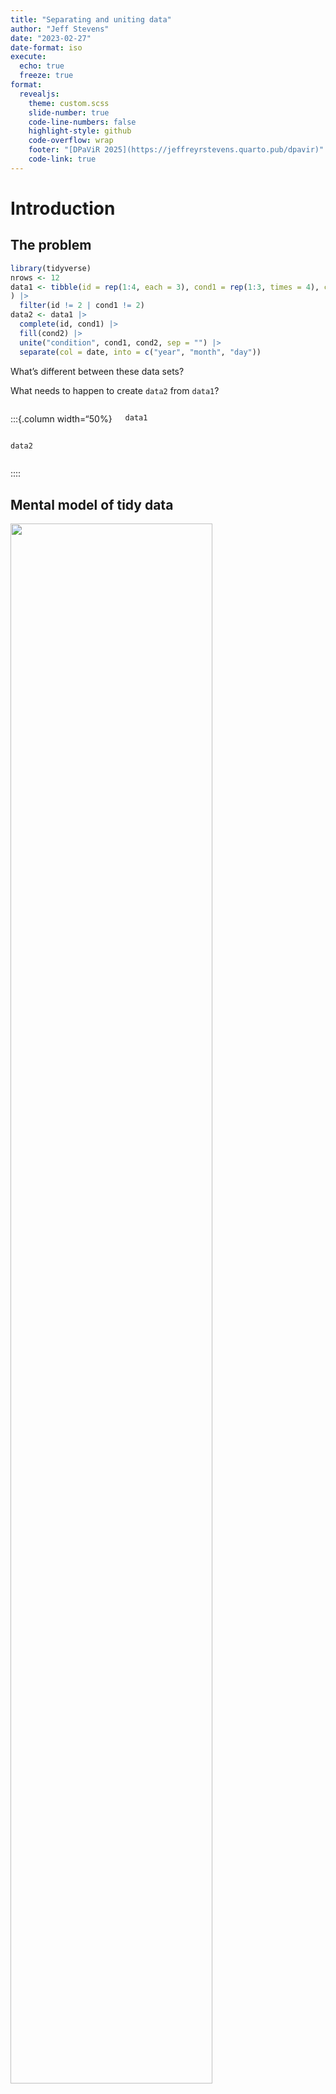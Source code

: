 ```yaml
---
title: "Separating and uniting data"
author: "Jeff Stevens"
date: "2023-02-27"
date-format: iso
execute:
  echo: true
  freeze: true
format:
  revealjs: 
    theme: custom.scss
    slide-number: true
    code-line-numbers: false
    highlight-style: github
    code-overflow: wrap
    footer: "[DPaViR 2025](https://jeffreyrstevens.quarto.pub/dpavir)"
    code-link: true
---
```


# Introduction



## The problem

```r
library(tidyverse)
nrows <- 12
data1 <- tibble(id = rep(1:4, each = 3), cond1 = rep(1:3, times = 4), cond2 = rep(c("A", "B", "A", "B"), each = 3), date = sample(seq(as.Date('2022-01-01'), as.Date('2022-02-28'), by="day"), nrows)
) |> 
  filter(id != 2 | cond1 != 2)
data2 <- data1 |> 
  complete(id, cond1) |> 
  fill(cond2) |> 
  unite("condition", cond1, cond2, sep = "") |> 
  separate(col = date, into = c("year", "month", "day"))
```

What's different between these data sets? 

What needs to happen to create `data2` from `data1`?

::::{.columns}
:::{.column width="50%}
```r
data1
```
:::
:::{.column width="50%}
```r
data2
```
:::
::::


## Mental model of tidy data

![](../images/tidy_data2.png){fig-align=center width=80%}

1. Each variable has its own column
1. Each observation has its own row
1. Each value has its own cell


# Separating data


## Separating data

:::: {.columns}

::: {.column width="50%"}

```r
table3
```
:::

::: {.column width="50%"}

#### Why is `table3` not tidy?
:::

::::

::: {.fragment}
![](../images/tidyr_separate.png){.absolute width="60%" top="30%" left="55%"}
:::


---

## Separating data

```r
separate(table3, rate, into = c("cases", "population"))
```

::: {.fragment}
```r
separate(table3, rate, into = c("cases", "population"), convert = TRUE)
```
:::


## Separating data

```r
separate(table3, year, into = c("century", "year2"), sep = 2)
```

::: {.fragment}
```r
separate(table3, year, into = c("century", "year2"), sep = 2, remove = FALSE)
```
:::


## Separating data

::: {.callout-warning}
The `separate()` function is being _superseded_ by `separate_wider_delim()` and `separate_wider_position()` for the two use cases described before. But these are both listed as _experimental_, so we're sticking with `separate()`.
:::

::: {.fragment}
`separate(table3, rate, into = c("cases", "population"), sep = "/")` 

<center>
== 
</center>

`separate_wider_delim(table3, rate, names = c("cases", "population"), delim = "/")`
:::


## Separating data

::: {.callout-warning}
The `separate()` function is being _superseded_ by `separate_wider_delim()` and `separate_wider_position()` for the two use cases described before. But these are both listed as _experimental_, so we're sticking with `separate()`.
:::

`separate(table3, year, into = c("century", "year2"), sep = 2)` 

<center>
== 
</center>

`separate_wider_position(table3, year, widths = c(century = 2, year2 = 2))`


# Uniting data


## Uniting data

:::: {.columns}

::: {.column width="55%"}

::: {style="font-size:85%"}
```r
table5
```
:::

:::

::: {.column width="45%"}

#### Why is `table5` not tidy?
:::

::::

::: {.fragment}
![](../images/tidyr_unite.png){.absolute width="60%" top="30%" left="55%"}
:::


## Uniting data

```r
unite(table5, new, century:year)
```

::: {.fragment}
```r
unite(table5, new, century:year, sep = "")
```
:::


## Uniting data

```r
unite(table5, new, century:year, sep = "", remove = FALSE)
```


## Coalescing data

```r
coal_data <- tibble(a_1 = c(1, NA, NA, NA), a_2 = c(NA, 4, NA, NA), a_3 = c(NA, NA, 7, NA))
```
```r
coal_data
```

::: {.fragment}
```r
coal_data %>% # note the use of magrittr pipe!
  mutate(a_all = coalesce(!!! select(., contains("a_"))))
```
:::


# Incomplete data sets

## Missing data

```r
stocks <- tibble(
  year   = c(2015, 2015, 2015, 2015, 2016, 2016, 2016),
  qtr    = c(   1,    2,    3,    4,    2,    3,    4),
  return = c(1.88, 0.59, 0.35,   NA, 0.92, 0.17, 2.66)
)
```

:::: {.columns}

::: {.column width="60%"}

```r
stocks
```

* Explicitly missing (Q4 2015 is `NA`)
* Implicitly missing (Q1 2016 absent)
:::

::: {.column width="40%"}

::: {.fragment}
```r
stocks |> 
  complete(year, qtr)
```
:::
:::

::::

::: {.fragment}
::: {.callout-note}
#### Important for factorial designs and for data validation
:::
:::

## Combinations of factors

```r
fruits <- tibble(
  type   = c("apple", "orange", "apple", "orange", "orange", "orange"),
  year   = c(2010, 2010, 2012, 2010, 2010, 2012),
  size  =  factor(
    c("XS", "S",  "M", "S", "S", "M"),
    levels = c("XS", "S", "M", "L")
  ),
  weights = rnorm(6, as.numeric(size) + 2)
)
```

:::: {.columns}

::: {.column width="40%"}

```r
fruits
```

:::

::: {.column width="60%"}

::: {.fragment}
```r
fruits |> expand(type, size)
```
return all **possible** combinations
:::
:::

::::


## Combinations of factors

:::: {.columns}

::: {.column width="40%"}

```r
fruits
```

:::

::: {.column width="60%"}

::: {.fragment}
```r
fruits |> expand(nesting(type, size))
```
return all **existing** combinations
:::
:::

::::


## Filling data

```r
treatment <- tribble(
  ~ person,           ~ treatment, ~response,
  "Derrick Whitmore", 1,           7,
  NA,                 2,           10,
  NA,                 3,           9,
  "Katherine Burke",  1,           4
)
```

:::: {.columns}

::: {.column width="50%"}

::: {style="font-size:90%"}
```r
treatment
```
:::

:::

::: {.column width="50%"}

::: {.fragment}
```r
treatment |> 
  fill(person)
```
:::
:::

::::



## Solving the problem

What code turns `data1` into `data2`?

::::{.columns}
:::{.column width="50%}
```r
data1
```
:::
:::{.column width="50%}
```r
data2
```
:::
::::

## Let's code!

[Separating data](../code/16_separating.html){target="_blank"} [[Rmd](../code/16_separating.Rmd){target="_blank"}]
